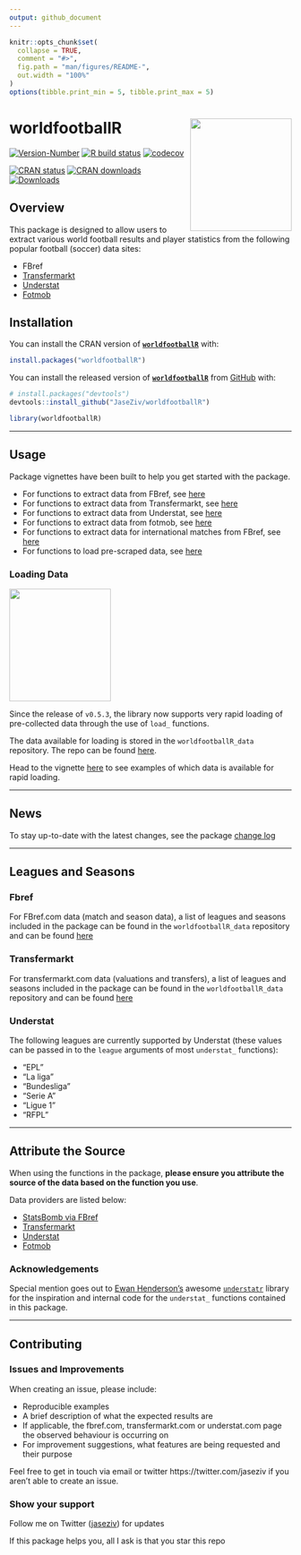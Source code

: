 ```yaml
---
output: github_document
---
```


<!-- README.md is generated from README.Rmd. Please edit that file -->

```r
knitr::opts_chunk$set(
  collapse = TRUE,
  comment = "#>",
  fig.path = "man/figures/README-",
  out.width = "100%"
)
options(tibble.print_min = 5, tibble.print_max = 5)
```

# worldfootballR <img src="man/figures/logo.png" align="right" width="181" height="201"/>

<!-- badges: start -->
[![Version-Number](https://img.shields.io/github/r-package/v/JaseZiv/worldfootballR?label=worldfootballR (Dev))](https://github.com/JaseZiv/worldfootballR/)
[![R build status](https://github.com/JaseZiv/worldfootballR/workflows/R-CMD-check/badge.svg)](https://github.com/JaseZiv/worldfootballR/actions)
[![codecov](https://codecov.io/gh/JaseZiv/worldfootballR/branch/main/graph/badge.svg?token=WGLU5J34VL)](https://app.codecov.io/gh/JaseZiv/worldfootballR)  

[![CRAN status](https://www.r-pkg.org/badges/version-last-release/worldfootballR?style=for-the-badge)](https://CRAN.R-project.org/package=worldfootballR)
[![CRAN downloads](http://cranlogs.r-pkg.org/badges/grand-total/worldfootballR)](https://CRAN.R-project.org/package=worldfootballR)
[![Downloads](https://cranlogs.r-pkg.org/badges/worldfootballR)](https://cran.r-project.org/package=worldfootballR)
<!-- badges: end -->

## Overview

This package is designed to allow users to extract various world football results and player statistics from the following popular football (soccer) data sites:

* FBref
* [Transfermarkt](https://www.transfermarkt.com/)
* [Understat](https://understat.com/)
* [Fotmob](https://www.fotmob.com/)


## Installation

You can install the CRAN version of [**```worldfootballR```** ](https://CRAN.R-project.org/package=worldfootballR) with:

```r
install.packages("worldfootballR")
```

You can install the released version of [**```worldfootballR```**](https://github.com/JaseZiv/worldfootballR/) from [GitHub](https://github.com/JaseZiv/worldfootballR) with:

```r
# install.packages("devtools")
devtools::install_github("JaseZiv/worldfootballR")
```


```r
library(worldfootballR)
```

***

## Usage

Package vignettes have been built to help you get started with the package.

* For functions to extract data from FBref, see [here](https://jaseziv.github.io/worldfootballR/articles/extract-fbref-data.html)
* For functions to extract data from Transfermarkt, see [here](https://jaseziv.github.io/worldfootballR/articles/extract-transfermarkt-data.html)
* For functions to extract data from Understat, see [here](https://jaseziv.github.io/worldfootballR/articles/extract-understat-data.html)
* For functions to extract data from fotmob, see [here](https://jaseziv.github.io/worldfootballR/articles/extract-fotmob-data.html)
* For functions to extract data for international matches from FBref, see [here](https://jaseziv.github.io/worldfootballR/articles/fbref-data-internationals.html)
* For functions to load pre-scraped data, see [here](https://jaseziv.github.io/worldfootballR/articles/load-scraped-data.html)


### Loading Data

<img src="https://github.com/JaseZiv/worldfootballR_data/blob/master/man/figures/logo.png" align="center" width="181" height="201"/>

Since the release of `v0.5.3`, the library now supports very rapid loading of pre-collected data through the use of `load_` functions.

The data available for loading is stored in the `worldfootballR_data` repository. The repo can be found [here](https://github.com/JaseZiv/worldfootballR_data).

Head to the vignette [here](https://jaseziv.github.io/worldfootballR/articles/load-scraped-data.html) to see examples of which data is available for rapid loading.

***

## News

To stay up-to-date with the latest changes, see the package [change log](https://jaseziv.github.io/worldfootballR/news/index.html)

***

## Leagues and Seasons

### Fbref

For FBref.com data (match and season data), a list of leagues and seasons included in the package can be found in the `worldfootballR_data` repository and can be found [here](https://github.com/JaseZiv/worldfootballR_data/blob/master/raw-data/all_leages_and_cups/all_competitions.csv)

### Transfermarkt
For transfermarkt.com data (valuations and transfers), a list of leagues and seasons included in the package can be found in the `worldfootballR_data` repository and can be found [here](https://github.com/JaseZiv/worldfootballR_data/blob/master/raw-data/transfermarkt_leagues/main_comp_seasons.csv)

### Understat

The following leagues are currently supported by Understat (these values can be passed in to the `league` arguments of most `understat_` functions):

* "EPL"
* "La liga"
* "Bundesliga"
* "Serie A"
* "Ligue 1"
* "RFPL"

***

## Attribute the Source

When using the functions in the package, **please ensure you attribute the source of the data based on the function you use**.

Data providers are listed below:

* [StatsBomb via FBref](https://fbref.com/en/)
* [Transfermarkt](https://www.transfermarkt.com/)
* [Understat](https://understat.com/)
* [Fotmob](https://www.fotmob.com/)


### Acknowledgements

Special mention goes out to [Ewan Henderson's](https://github.com/ewenme) awesome [`understatr`](https://github.com/ewenme/understatr) library for the inspiration and internal code for the `understat_` functions contained in this package.

***

## Contributing

### Issues and Improvements

When creating an issue, please include:

* Reproducible examples
* A brief description of what the expected results are
* If applicable, the fbref.com, transfermarkt.com or understat.com page the observed behaviour is occurring on
* For improvement suggestions, what features are being requested and their purpose 


Feel free to get in touch via email or twitter https://twitter.com/jaseziv if you aren't able to create an issue.


### Show your support
Follow me on Twitter ([jaseziv](https://twitter.com/jaseziv)) for updates

If this package helps you, all I ask is that you star this repo
